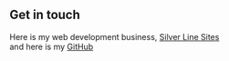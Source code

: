 ## Get in touch 

Here is my web development business, [Silver Line Sites](https://silverlinesites.com)<br />
and here is my [GitHub](http://github.com/katzcentrality)

